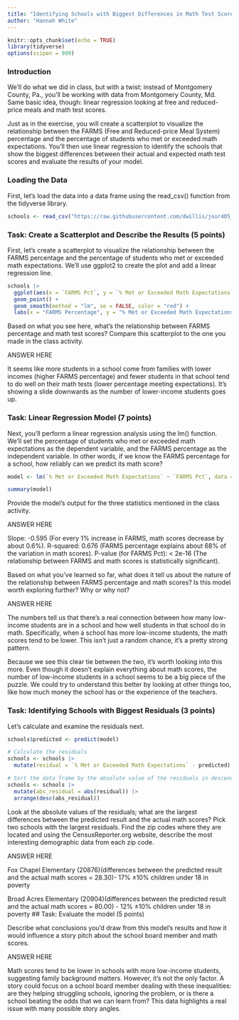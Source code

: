 ```yaml
---
title: "Identifying Schools with Biggest Differences in Math Test Scores, Part 2"
author: "Hannah White"
---
```


```r
knitr::opts_chunk$set(echo = TRUE)
library(tidyverse)
options(scipen = 999)
```

### Introduction

We'll do what we did in class, but with a twist: instead of Montgomery County, Pa., you'll be working with data from Montgomery County, Md. Same basic idea, though: linear regression looking at free and reduced-price meals and math test scores.

Just as in the exercise, you will create a scatterplot to visualize the relationship between the FARMS (Free and Reduced-price Meal System) percentage and the percentage of students who met or exceeded math expectations. You'll then use linear regression to identify the schools that show the biggest differences between their actual and expected math test scores and evaluate the results of your model.

### Loading the Data

First, let's load the data into a data frame using the read_csv() function from the tidyverse library.

```r
schools <- read_csv("https://raw.githubusercontent.com/dwillis/jour405_files/refs/heads/main/montgomery_md.csv")
```
### Task: Create a Scatterplot and Describe the Results (5 points)

First, let's create a scatterplot to visualize the relationship between the FARMS percentage and the percentage of students who met or exceeded math expectations. We'll use ggplot2 to create the plot and add a linear regression line.

```r
schools |>
  ggplot(aes(x = `FARMS Pct`, y = `% Met or Exceeded Math Expectations`)) +
  geom_point() +
  geom_smooth(method = "lm", se = FALSE, color = "red") +
  labs(x = "FARMS Percentage", y = "% Met or Exceeded Math Expectations", title = "Scatterplot of Math Expectations vs FARMS Percentage")
```
Based on what you see here, what's the relationship between FARMS percentage and math test scores? Compare this scatterplot to the one you made in the class activity.

ANSWER HERE

It seems like more students in a school come from families with lower incomes (higher FARMS percentage) and fewer students in that school tend to do well on their math tests (lower percentage meeting expectations). It's showing a slide downwards as the number of lower-income students goes up.

### Task: Linear Regression Model (7 points)

Next, you'll perform a linear regression analysis using the lm() function. We'll set the percentage of students who met or exceeded math expectations as the dependent variable, and the FARMS percentage as the independent variable. In other words, if we know the FARMS percentage for a school, how reliably can we predict its math score?

```r
model <- lm(`% Met or Exceeded Math Expectations` ~ `FARMS Pct`, data = schools)

summary(model)
```

Provide the model's output for the three statistics mentioned in the class activity.


ANSWER HERE

Slope: -0.595 (For every 1% increase in FARMS, math scores decrease by about 0.6%).
R-squared: 0.676 (FARMS percentage explains about 68% of the variation in math scores).
P-value (for FARMS Pct): < 2e-16 (The relationship between FARMS and math scores is statistically significant).


Based on what you've learned so far, what does it tell us about the nature of the relationship between FARMS percentage and math scores? Is this model worth exploring further? Why or why not?

ANSWER HERE

The numbers tell us that there's a real connection between how many low-income students are in a school and how well students in that school do in math. Specifically, when a school has more low-income students, the math scores tend to be lower. This isn't just a random chance, it's a pretty strong pattern.

Because we see this clear tie between the two, it's worth looking into this more. Even though it doesn't explain everything about math scores, the number of low-income students in a school seems to be a big piece of the puzzle. We could try to understand this better by looking at other things too, like how much money the school has or the experience of the teachers.

### Task: Identifying Schools with Biggest Residuals (3 points)

Let's calculate and examine the residuals next. 

```r
schools$predicted <- predict(model)

# Calculate the residuals
schools <- schools |> 
  mutate(residual = `% Met or Exceeded Math Expectations` - predicted)

# Sort the data frame by the absolute value of the residuals in descending order
schools <- schools |>
  mutate(abs_residual = abs(residual)) |>
  arrange(desc(abs_residual))

```

Look at the absolute values of the residuals; what are the largest differences between the predicted result and the actual math scores? Pick two schools with the largest residuals. Find the zip codes where they are located and using the CensusReporter.org website, describe the most interesting demographic data from each zip code.

ANSWER HERE

Fox Chapel Elementary (20876)(differences between the predicted result and the actual math scores = 28.30)- 17% ±10% children under 18 in poverty 

Broad Acres Elementary (20904)(differences between the predicted result and the actual math scores = 80.00) - 12% ±10% children under 18 in poverty 
## Task: Evaluate the model (5 points)

Describe what conclusions you'd draw from this model's results and how it would influence a story pitch about the school board member and math scores.

ANSWER HERE

Math scores tend to be lower in schools with more low-income students, suggesting family background matters. However, it's not the only factor. A story could focus on a school board member dealing with these inequalities: are they helping struggling schools, ignoring the problem, or is there a school beating the odds that we can learn from? This data highlights a real issue with many possible story angles.
